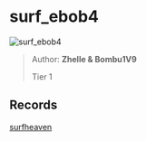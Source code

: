
# surf_ebob4

![surf_ebob4](https://raw.githubusercontent.com/Sayt123/SurfMapPics/Maps-and-bonuses/csgo/surf_ebob4.jpg)

> Author: **Zhelle & Bombu1V9**
>
> Tier 1

## Records

[surfheaven](https://surfheaven.eu/map/surf_ebob4)
